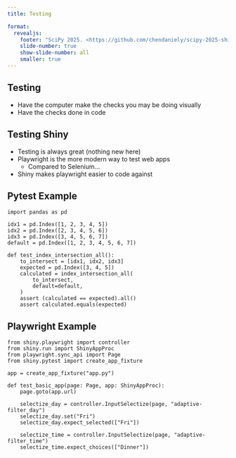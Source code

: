 ```yaml
---
title: Testing

format:
  revealjs:
    footer: "SciPy 2025. <https://github.com/chendaniely/scipy-2025-shiny>"
    slide-number: true
    show-slide-number: all
    smaller: true
---
```



## Testing

- Have the computer make the checks you may be doing visually
- Have the checks done in code

## Testing Shiny

- Testing is always great (nothing new here)
- Playwright is the more modern way to test web apps
  - Compared to Selenium...
- Shiny makes playwright easier to code against

## Pytest Example

```.python
import pandas as pd

idx1 = pd.Index([1, 2, 3, 4, 5])
idx2 = pd.Index([2, 3, 4, 5, 6])
idx3 = pd.Index([3, 4, 5, 6, 7])
default = pd.Index([1, 2, 3, 4, 5, 6, 7])

def test_index_intersection_all():
    to_intersect = [idx1, idx2, idx3]
    expected = pd.Index([3, 4, 5])
    calculated = index_intersection_all(
        to_intersect,
        default=default,
    )
    assert (calculated == expected).all()
    assert calculated.equals(expected)
```

## Playwright Example

```.python
from shiny.playwright import controller
from shiny.run import ShinyAppProc
from playwright.sync_api import Page
from shiny.pytest import create_app_fixture

app = create_app_fixture("app.py")

def test_basic_app(page: Page, app: ShinyAppProc):
    page.goto(app.url)

    selectize_day = controller.InputSelectize(page, "adaptive-filter_day")
    selectize_day.set("Fri")
    selectize_day.expect_selected(["Fri"])

    selectize_time = controller.InputSelectize(page, "adaptive-filter_time")
    selectize_time.expect_choices(["Dinner"])
```
